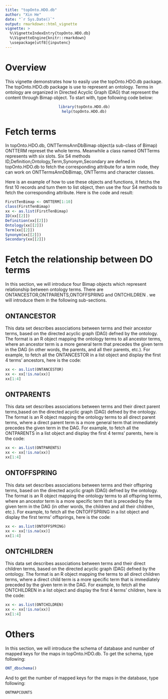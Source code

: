 ```yaml
---
title: "topOnto.HDO.db"
author: "Xin He"
date: "`r Sys.Date()`"
output: rmarkdown::html_vignette
vignette: >
  %\VignetteIndexEntry{topOnto.HDO.db}
  %\VignetteEngine{knitr::rmarkdown}
  \usepackage[utf8]{inputenc}
---
```


# Overview
This vignette demonstrates how to easily use the topOnto.HDO.db package. The topOnto.HDO.db package is use to represent an ontology. Terms in ontology are organized in Directed Acyclic Graph (DAG) that represent the content through Bimap object.
To start with, type following code below:


<center>
```r
library(topOnto.HDO.db)
help(topOnto.HDO.db)
```
</center>

# Fetch terms
In topOnto.HDO.db, ONTTermsAnnDbBimap object(a sub-class of Bimap) ONTTERM represet the whole terms. Meanwhile a class named ONTTerms represents with six slots. Six S4 methods
ID,Definition,Ontology,Term,Synonym,Secondary are defned in topOnto.HDO.db to fetch the corresponding attribute for a term node, they can work on ONTTermsAnnDbBimap, ONTTerms and character classes.

Here is an example of how to use these objects and functions, it fetchs the first 10 records and turn them to list object, then use the four S4 methods to fetch the corresponding attribute. Here is the code and result:
```r
FirstTenBimap <- ONTTERM[1:10]
class(FirstTenBimap)
xx <- as.list(FirstTenBimap)
ID(xx[[2]])
Definition(xx[[2]])
Ontology(xx[[2]])
Term(xx[[2]])
Synonym(xx[[2]])
Secondary(xx[[2]])
```

# Fetch the relationship between DO terms
In this section, we will introduce four Bimap objects which represent relationship between
ontology terms. There are ONTANCESTOR,ONTPARENTS,ONTOFFSPRING and ONTCHILDREN
. we will introduce them in the following sub-sections.

## ONTANCESTOR
This data set describes associations between terms and their ancestor terms, based
on the directed acyclic graph (DAG) defned by the ontology. The format is an R object 
mapping the ontology terms to all ancestor terms, where an ancestor term is a more general 
term that precedes the given term in the DAG (in other words, the parents, and all their parents, etc.). For example, to fetch all the ONTANCESTOR in a list object and display the first 4
terms' ancestors, here is the code:
```r
xx <- as.list(ONTANCESTOR)
xx <- xx[!is.na(xx)]
xx[1:4]
```

## ONTPARENTS
This data set describes associations between terms and their direct parent terms,based on the directed acyclic graph (DAG) defned by the ontology. The format is an R object mapping the ontology terms to all direct parent terms, where a direct parent term is a more general term that immediately precedes the given term in the DAG. For example, to fetch all the ONTPARENTS
in a list object and display the first 4 terms' parents, here is the code:
```r
xx <- as.list(ONTPARENTS)
xx <- xx[!is.na(xx)]
xx[1:4]
```


## ONTOFFSPRING
This data set describes associations between terms and their offspring terms, based
on the directed acyclic graph (DAG) defned by the ontology. The format is an R object mapping the ontology terms to all offspring terms, where an ancestor term is a more specific term that is preceded by the given term in the DAG (in other words, the children and all their children, etc.). For example, to fetch all the ONTOFFSPRING in a list object and display the first terms' offsprings, here is the code:
```r
xx <- as.list(ONTOFFSPRING)
xx <- xx[!is.na(xx)]
xx[1:4]
```

## ONTCHILDREN
This data set describes associations between terms and their direct children terms, based on the directed acyclic graph (DAG) defned by the ontology. The format is an R object mapping the terms to all direct children terms, where a direct child term is a more specific term that is immediately preceded by the given term in the DAG. For example, to fetch all the ONTCHILDREN in a list object and display the first 4 terms' children, here is the code:
```r
xx <- as.list(ONTCHILDREN)
xx <- xx[!is.na(xx)]
xx[1:4]
```


# Others
In this section, we will introduce the schema of database and number of mapped keys for
the maps in topOnto.HDO.db. To get the schema, type following:
```r
ONT_dbschema()
```

And to get the number of mapped keys for the maps in the database, type following:
```r
ONTMAPCOUNTS
```
